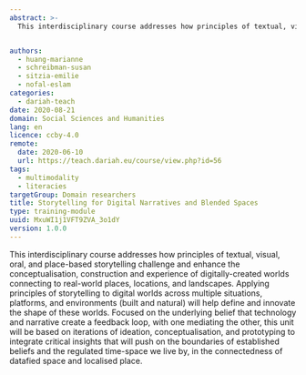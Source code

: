 ```yaml
---
abstract: >-
  This interdisciplinary course addresses how principles of textual, visual, oral, and place-based storytelling challenge and enhance the conceptualisation, construction and experience of digitally-created worlds connecting to real-world places, locations, and landscapes.


authors:
  - huang-marianne
  - schreibman-susan
  - sitzia-emilie
  - nofal-eslam
categories:
  - dariah-teach
date: 2020-08-21
domain: Social Sciences and Humanities
lang: en
licence: ccby-4.0
remote:
  date: 2020-06-10
  url: https://teach.dariah.eu/course/view.php?id=56
tags:
  - multimodality
  - literacies
targetGroup: Domain researchers
title: Storytelling for Digital Narratives and Blended Spaces
type: training-module
uuid: MxuWI1j1VFT9ZVA_3o1dY
version: 1.0.0
---
```


This interdisciplinary course addresses how principles of textual, visual, oral, and place-based storytelling challenge and enhance the conceptualisation, construction and experience of digitally-created worlds connecting to real-world places, locations, and landscapes. Applying principles of storytelling to digital worlds across multiple situations, platforms, and environments (built and natural) will help define and innovate the shape of these worlds. Focused on the underlying belief that technology and narrative create a feedback loop, with one mediating the other, this unit will be based on iterations of ideation, conceptualisation, and prototyping to integrate critical insights that will push on the boundaries of established beliefs and the regulated time-space we live by, in the connectedness of datafied space and localised place.

<CTA
  title="Interested in learning more?"
  subtitle="Storytelling for Digital Narratives and Blended Spaces"
  url="https://teach.dariah.eu/course/view.php?id=56&section=0"
/>
